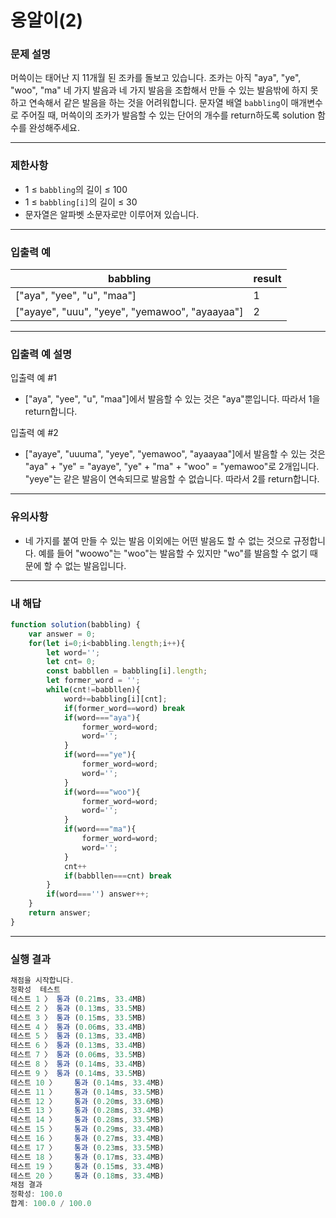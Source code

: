 # 옹알이(2)

### **문제 설명**

머쓱이는 태어난 지 11개월 된 조카를 돌보고 있습니다. 조카는 아직 "aya", "ye", "woo", "ma" 네 가지 발음과 네 가지 발음을 조합해서 만들 수 있는 발음밖에 하지 못하고 연속해서 같은 발음을 하는 것을 어려워합니다. 문자열 배열 `babbling`이 매개변수로 주어질 때, 머쓱이의 조카가 발음할 수 있는 단어의 개수를 return하도록 solution 함수를 완성해주세요.

---

### 제한사항

- 1 ≤ `babbling`의 길이 ≤ 100
- 1 ≤ `babbling[i]`의 길이 ≤ 30
- 문자열은 알파벳 소문자로만 이루어져 있습니다.

---

### 입출력 예

| babbling | result |
| --- | --- |
| ["aya", "yee", "u", "maa"] | 1 |
| ["ayaye", "uuu", "yeye", "yemawoo", "ayaayaa"] | 2 |

---

### 입출력 예 설명

입출력 예 #1

- ["aya", "yee", "u", "maa"]에서 발음할 수 있는 것은 "aya"뿐입니다. 따라서 1을 return합니다.

입출력 예 #2

- ["ayaye", "uuuma", "yeye", "yemawoo", "ayaayaa"]에서 발음할 수 있는 것은 "aya" + "ye" = "ayaye", "ye" + "ma" + "woo" = "yemawoo"로 2개입니다. "yeye"는 같은 발음이 연속되므로 발음할 수 없습니다. 따라서 2를 return합니다.

---

### 유의사항

- 네 가지를 붙여 만들 수 있는 발음 이외에는 어떤 발음도 할 수 없는 것으로 규정합니다. 예를 들어 "woowo"는 "woo"는 발음할 수 있지만 "wo"를 발음할 수 없기 때문에 할 수 없는 발음입니다.

---

### 내 해답

```jsx
function solution(babbling) {
    var answer = 0;
    for(let i=0;i<babbling.length;i++){
        let word='';
        let cnt= 0;
        const babbllen = babbling[i].length;
        let former_word = '';
        while(cnt!=babbllen){
            word+=babbling[i][cnt];
            if(former_word==word) break
            if(word==="aya"){
                former_word=word;
                word='';
            }
            if(word==="ye"){
                former_word=word;
                word='';
            }
            if(word==="woo"){
                former_word=word;
                word='';
            }
            if(word==="ma"){
                former_word=word;
                word='';
            }
            cnt++
            if(babbllen===cnt) break
        }
        if(word==='') answer++;
    }
    return answer;
}
```

---

### 실행 결과

```jsx
채점을 시작합니다.
정확성  테스트
테스트 1 〉	통과 (0.21ms, 33.4MB)
테스트 2 〉	통과 (0.13ms, 33.5MB)
테스트 3 〉	통과 (0.15ms, 33.5MB)
테스트 4 〉	통과 (0.06ms, 33.4MB)
테스트 5 〉	통과 (0.13ms, 33.4MB)
테스트 6 〉	통과 (0.13ms, 33.4MB)
테스트 7 〉	통과 (0.06ms, 33.5MB)
테스트 8 〉	통과 (0.14ms, 33.4MB)
테스트 9 〉	통과 (0.14ms, 33.5MB)
테스트 10 〉	통과 (0.14ms, 33.4MB)
테스트 11 〉	통과 (0.14ms, 33.5MB)
테스트 12 〉	통과 (0.20ms, 33.6MB)
테스트 13 〉	통과 (0.28ms, 33.4MB)
테스트 14 〉	통과 (0.28ms, 33.5MB)
테스트 15 〉	통과 (0.29ms, 33.4MB)
테스트 16 〉	통과 (0.27ms, 33.4MB)
테스트 17 〉	통과 (0.23ms, 33.5MB)
테스트 18 〉	통과 (0.17ms, 33.4MB)
테스트 19 〉	통과 (0.15ms, 33.4MB)
테스트 20 〉	통과 (0.18ms, 33.4MB)
채점 결과
정확성: 100.0
합계: 100.0 / 100.0
```